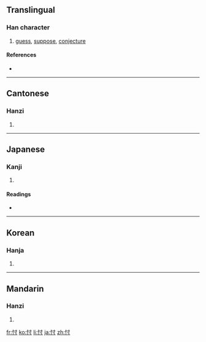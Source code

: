 ==Translingual==

===Han character===
{{Han char|rn=61|rad=心|as=03|sn=6|four=9400<sub>0</sub>|canj=心木戈 (PDI)}}

# [[guess]], [[suppose]], [[conjecture]]

====References====
* {{Han ref|kx=0376.160|dkj=10326|dj=0703.020|hdz=42272.040|uh=5FD6|ud=24534|bh=A6A4|bd=42660}}

----

==Cantonese==

===Hanzi===
{{yue-hanzi|jyut=|y=chyun2}}

# {{defn|Cantonese}}

----

==Japanese==

===Kanji===
{{ja-kanji|grade=|rs=心03}}

# {{defn|Japanese}}

====Readings====
* {{ja-readings|on=[[そん]] (son)|kun=[[はかる]] (hakaru)}}

----

==Korean==

===Hanja===
{{ko-hanja|hangeul=촌|eumhun=|rv=chon|mr=ch'on|y=chon}}

# {{defn|Korean}}

----

==Mandarin==

===Hanzi===
{{cmn-hanzi|pin=[[cǔn]] ([[cun3]]), [[wáng]] ([[wang2]])|wg=ts'un<sup>3</sup>, wang<sup>2</sup>}}

# {{defn|Mandarin}}

[[fr:忖]]
[[ko:忖]]
[[li:忖]]
[[ja:忖]]
[[zh:忖]]